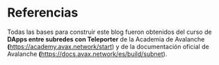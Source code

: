 # Referencias

Todas las bases para construir este blog fueron obtenidos del curso de <b>DApps entre subredes con Teleporter</b> de la Academia de Avalanche <a href="https://academy.avax.network/start" target="_blank" rel="noopener noreferrer" style="text-decoration: none; font-weight: bold; color: black;">(https://academy.avax.network/start)</a> y de la documentación oficial de Avalanche <a href="https://docs.avax.network/es/build/subnet" target="_blank" rel="noopener noreferrer" style="text-decoration: none; font-weight: bold; color: black;">(https://docs.avax.network/es/build/subnet).</a>

